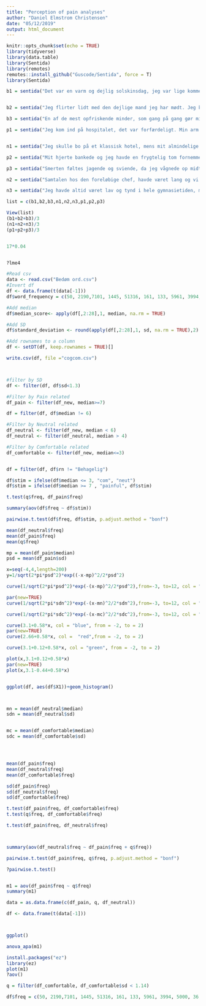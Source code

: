 ```yaml
---
title: "Perception of pain analyses"
author: "Daniel Elmstrom Christensen"
date: "05/12/2019"
output: html_document
---
```


```r
knitr::opts_chunk$set(echo = TRUE)
library(tidyverse)
library(data.table)
library(Sentida)
library(remotes)
remotes::install_github("Guscode/Sentida", force = T)
library(Sentida)

b1 = sentida("Det var en varm og dejlig solskinsdag, jeg var lige kommet hjem og havde krammet min dejlige kæreste, da jeg fik det mest fortryllende kys nogensinde")


b2 = sentida("Jeg flirter lidt med den dejlige mand jeg har mødt. Jeg kan simpelthen ikke lade være, han er helt og aldeles himmelsk, og så har han den sødeste og mest trofaste hund.", "mean")

b3 = sentida("En af de mest opfriskende minder, som gang på gang gør mig lykkelig. Er af min søde og dejlige lille niece, der gynger ude i haven på en varm solskinsdag")

p1 = sentida("Jeg kom ind på hospitalet, det var forfærdeligt. Min arm var blevet skoldet og smerten blev ved med at føltes varm og sviende, det havde været en grusom oplevelse.")


n1 = sentida("Jeg skulle bo på et klassisk hotel, mens mit almindelige hus blev renoveret. Hotellet var rødt og blev bygget i 1999, og har udsigt ud over den enorme by.")

p2 = sentida("Mit hjerte bankede og jeg havde en frygtelig tom fornemmelse i maven efter den grufulde og ødelæggende oplevelse. Det var forfærdeligt og jeg følte mig kvalt i situationen.")

p3 = sentida("Smerten føltes jagende og sviende, da jeg vågnede op midt i operationen. De var igang med at skære mit venstre bryst op. Jeg frygtede for livet - tænkte at de ville dræbe mig.")

n2 = sentida("Samtalen hos den foreløbige chef, havde været lang og vi snakkede kun om officielle emner, som ikke påvirkede borgerne. De lange samtaler var ved at blive dagligdag for mig.")

n3 = sentida("Jeg havde altid været lav og tynd i hele gymnasietiden, men efter at jeg havde været ude på den lange internationale rejse, var der sket en klar ændring.")

list = c(b1,b2,b3,n1,n2,n3,p1,p2,p3)

View(list)
(b1+b2+b3)/3
(n1+n2+n3)/3
(p1+p2+p3)/3


17*0.04


?lme4
```

```r
#Read csv
data <- read.csv("Bedøm ord.csv")
#Invert df
df <- data.frame(t(data[-1]))
df$word_frequency = c(50, 2190,7101, 1445, 51316, 161, 133, 5961, 3994, 5000, 36, 4776, 288, 9673, 4832, 46351, 3531, 302, 1735, 1119, 4299, 3907, 558, 15520, 1199, 357, 1411, 8576, 4417, 3554, 6959, 2786, 2757, 8311, 6441, 501, 7751, 902, 3747, 1456, 634, 153, 28591, 4456, 1021, 241, 2033, 1846, 37880, 3897, 8025, 4478, 117, 374, 497, 5560, 10956, 651, 6333, 5478)

```

```r
#Add median
df$median_score<- apply(df[,2:28],1, median, na.rm = TRUE)

#Add SD
df$standard_deviation <- round(apply(df[,2:28],1, sd, na.rm = TRUE),2)

#Add rownames to a column
df <- setDT(df, keep.rownames = TRUE)[]
```

```r

write.csv(df, file ="cogcom.csv")



#filter by SD
df <- filter(df, df$sd<1.3)

#Filter by Pain related
df_pain <- filter(df_new, median>=7)

df = filter(df, df$median != 6)

#Filter by Neutral related
df_neutral <- filter(df_new, median < 6)
df_neutral <- filter(df_neutral, median > 4)

#Filter by Comfortable related
df_comfortable <- filter(df_new, median<=3)


df = filter(df, df$rn != "Behagelig")

df$stim = ifelse(df$median <= 3, "com", "neut")
df$stim = ifelse(df$median >= 7 , "painful", df$stim)

t.test(q$freq, df_pain$freq)

summary(aov(df$freq ~ df$stim))

pairwise.t.test(df$freq, df$stim, p.adjust.method = "bonf")

mean(df_neutral$freq)
mean(df_pain$freq)
mean(q$freq)

mp = mean(df_pain$median)
psd = mean(df_pain$sd)

x=seq(-4,4,length=200)
y=1/sqrt(2*pi*psd^2)*exp((-x-mp)^2/2*psd^2)

curve(1/sqrt(2*pi*psd^2)*exp(-(x-mp)^2/2*psd^2),from=-3, to=12, col = "red")

par(new=TRUE)
curve(1/sqrt(2*pi*sdn^2)*exp(-(x-mn)^2/2*sdn^2),from=-3, to=12, col = "blue")

curve(1/sqrt(2*pi*sdc^2)*exp(-(x-mc)^2/2*sdc^2),from=-3, to=12, col = "green")

curve(3.1+0.58*x, col = "blue", from = -2, to = 2)
par(new=TRUE)
curve(2.66+0.58*x, col =  "red",from = -2, to = 2)

curve(3.1+0.12+0.58*x, col = "green", from = -2, to = 2)

plot(x,3.1+0.12+0.58*x)
par(new=TRUE)
plot(x,3.1-0.44+0.58*x)


ggplot(df, aes(df$X1))+geom_histogram()



mn = mean(df_neutral$median)
sdn = mean(df_neutral$sd)


mc = mean(df_comfortable$median)
sdc = mean(df_comfortable$sd)




mean(df_pain$freq)
mean(df_neutral$freq)
mean(df_comfortable$freq)

sd(df_pain$freq)
sd(df_neutral$freq)
sd(df_comfortable$freq)

t.test(df_pain$freq, df_comfortable$freq)
t.test(q$freq, df_comfortable$freq)

t.test(df_pain$freq, df_neutral$freq)



summary(aov(df_neutral$freq ~ df_pain$freq + q$freq))

pairwise.t.test(df_pain$freq, q$freq, p.adjust.method = "bonf")

?pairwise.t.test()


m1 = aov(df_pain$freq ~ q$freq)
summary(m1)

data = as.data.frame(c(df_pain, q, df_neutral))

df <- data.frame(t(data[-1]))



ggplot()

anova_apa(m1)

install.packages("ez")
library(ez)
plot(m1)
?aov()

q = filter(df_comfortable, df_comfortable$sd < 1.14)

df$freq = c(50, 2190,7101, 1445, 51316, 161, 133, 5961, 3994, 5000, 36, 4776, 288, 9673, 4832, 46351, 3531, 302, 1735, 1119, 4299, 3907, 558, 15520, 1199, 357, 1411, 8576, 4417, 3554, 6959, 2786, 2757, 8311, 6441, 501, 7751, 902, 3747, 1456, 634, 153, 28591, 4456, 1021, 241, 2033, 1846, 37880, 3897, 8025, 4478, 117, 374, 497, 5560, 10956, 651, 6333, 5478)


```

